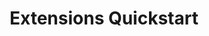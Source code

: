 ---
sidebar_position: 1
sidebar_label: "Quickstart"
id: extensions-quickstart
title: Extensions Quickstart
description: Get up and running using Kuneiform extensions
slug: /extensions/quickstart
---